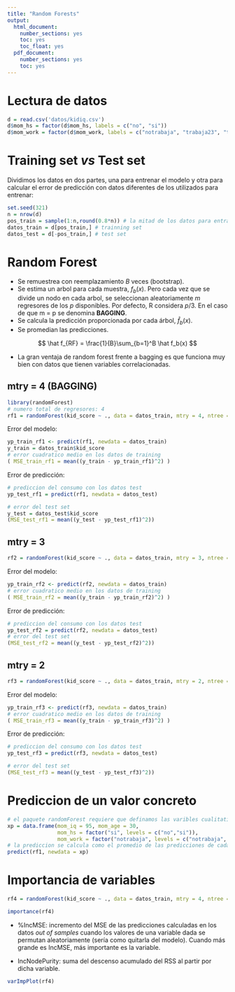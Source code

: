 ```yaml
---
title: "Random Forests"
output:
  html_document:
    number_sections: yes
    toc: yes
    toc_float: yes
  pdf_document:
    number_sections: yes
    toc: yes
---
```


# Lectura de datos

```r
d = read.csv('datos/kidiq.csv')
d$mom_hs = factor(d$mom_hs, labels = c("no", "si"))
d$mom_work = factor(d$mom_work, labels = c("notrabaja", "trabaja23", "trabaja1_parcial", "trabaja1_completo"))
```

# Training set *vs* Test set

Dividimos los datos en dos partes, una para entrenar el modelo y otra para calcular el error de predicción con datos diferentes de los utilizados para entrenar:

```r
set.seed(321)
n = nrow(d)
pos_train = sample(1:n,round(0.8*n)) # la mitad de los datos para entranamiento
datos_train = d[pos_train,] # trainning set
datos_test = d[-pos_train,] # test set
```

# Random Forest

- Se remuestrea con reemplazamiento *B* veces (bootstrap).
- Se estima un arbol para cada muestra, $f_b(x)$. Pero cada vez que se divide un nodo en cada arbol, se seleccionan aleatoriamente *m* regresores de los *p* disponibles. Por defecto, R considera $p/3$. En el caso de que m = p se denomina **BAGGING**.
- Se calcula la predicción proporcionada por cada árbol, $\hat f_b(x)$.
- Se promedian las predicciones.

$$
\hat f_{RF} = \frac{1}{B}\sum_{b=1}^B \hat f_b(x)
$$

- La gran ventaja de random forest frente a bagging es que funciona muy bien con datos que tienen variables correlacionadas.

## mtry = 4 (**BAGGING**)

```r
library(randomForest)
# numero total de regresores: 4
rf1 = randomForest(kid_score ~ ., data = datos_train, mtry = 4, ntree = 500)
```

Error del modelo:

```r
yp_train_rf1 <- predict(rf1, newdata = datos_train)
y_train = datos_train$kid_score 
# error cuadratico medio en los datos de training
( MSE_train_rf1 = mean((y_train - yp_train_rf1)^2) )
```

Error de predicción:

```r
# prediccion del consumo con los datos test
yp_test_rf1 = predict(rf1, newdata = datos_test)

# error del test set
y_test = datos_test$kid_score
(MSE_test_rf1 = mean((y_test - yp_test_rf1)^2))
```

## mtry = 3

```r
rf2 = randomForest(kid_score ~ ., data = datos_train, mtry = 3, ntree = 500)
```

Error del modelo:

```r
yp_train_rf2 <- predict(rf2, newdata = datos_train)
# error cuadratico medio en los datos de training
( MSE_train_rf2 = mean((y_train - yp_train_rf2)^2) )
```

Error de predicción:

```r
# prediccion del consumo con los datos test
yp_test_rf2 = predict(rf2, newdata = datos_test)
# error del test set
(MSE_test_rf2 = mean((y_test - yp_test_rf2)^2))
```

## mtry = 2

```r
rf3 = randomForest(kid_score ~ ., data = datos_train, mtry = 2, ntree = 500)
```

Error del modelo:

```r
yp_train_rf3 <- predict(rf3, newdata = datos_train)
# error cuadratico medio en los datos de training
( MSE_train_rf3 = mean((y_train - yp_train_rf3)^2) ) 
```

Error de predicción:

```r
# prediccion del consumo con los datos test
yp_test_rf3 = predict(rf3, newdata = datos_test)

# error del test set
(MSE_test_rf3 = mean((y_test - yp_test_rf3)^2))
```

# Prediccion de un valor concreto

```r
# el paquete randomForest requiere que definamos las varibles cualitativas como factores
xp = data.frame(mom_iq = 95, mom_age = 30, 
                mom_hs = factor("si", levels = c("no","si")), 
                mom_work = factor("notrabaja", levels = c("notrabaja", "trabaja23", "trabaja1_parcial", "trabaja1_completo")) )
# la prediccion se calcula como el promedio de las predicciones de cada uno de los 500 arboles
predict(rf1, newdata = xp)
```

# Importancia de variables

```r
rf4 = randomForest(kid_score ~ ., data = datos_train, mtry = 4, ntree = 500, importance = T)
```

```r
importance(rf4)
```

- %IncMSE: incremento del MSE de las predicciones calculadas en los datos *out of samples* cuando los valores de una variable dada se permutan aleatoriamente (sería como quitarla del modelo). Cuando más grande es IncMSE, más importante es la variable. 

- IncNodePurity: suma del descenso acumulado del RSS al partir por dicha variable.

```r
varImpPlot(rf4)
```


